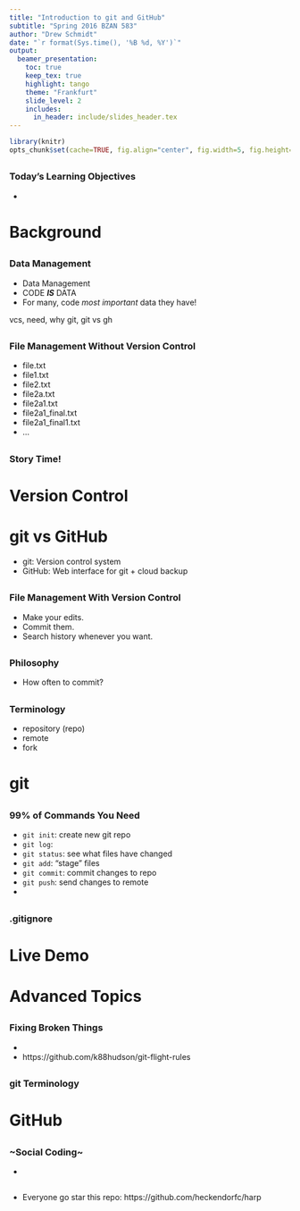 ```yaml
---
title: "Introduction to git and GitHub"
subtitle: "Spring 2016 BZAN 583"
author: "Drew Schmidt"
date: "`r format(Sys.time(), '%B %d, %Y')`"
output:
  beamer_presentation:
    toc: true
    keep_tex: true
    highlight: tango
    theme: "Frankfurt"
    slide_level: 2
    includes:
      in_header: include/slides_header.tex
---
```


```r
library(knitr)
opts_chunk$set(cache=TRUE, fig.align="center", fig.width=5, fig.height=3)
```



##
### Today's Learning Objectives
*


# Background

##
### Data Management
* Data Management
* CODE ***IS*** DATA
* For many, code *most important* data they have!

vcs, need, why git, git vs gh

##
### File Management Without Version Control
* file.txt
* file1.txt
* file2.txt
* file2a.txt
* file2a1.txt
* file2a1_final.txt
* file2a1_final1.txt
* ...


##
### Story Time!

# Version Control

# git vs GitHub
* git: Version control system
* GitHub: Web interface for git + cloud backup


##
### File Management With Version Control
* Make your edits.
* Commit them.
* Search history whenever you want.


##
### Philosophy
* How often to commit?



##
### Terminology
* repository (repo)
* remote
* fork



# git

##
### 99% of Commands You Need
* `git init`: create new git repo
* `git log`: 
* `git status`: see what files have changed
* `git add`: "stage" files
* `git commit`: commit changes to repo
* `git push`: send changes to remote
* 


##
### .gitignore








# Live Demo

## 
### 








# Advanced Topics

##
### Fixing Broken Things
* 
* https://github.com/k88hudson/git-flight-rules






## 
### git Terminology


# GitHub

##
### ~Social Coding~
* 


##
### 
* Everyone go star this repo: https://github.com/heckendorfc/harp














